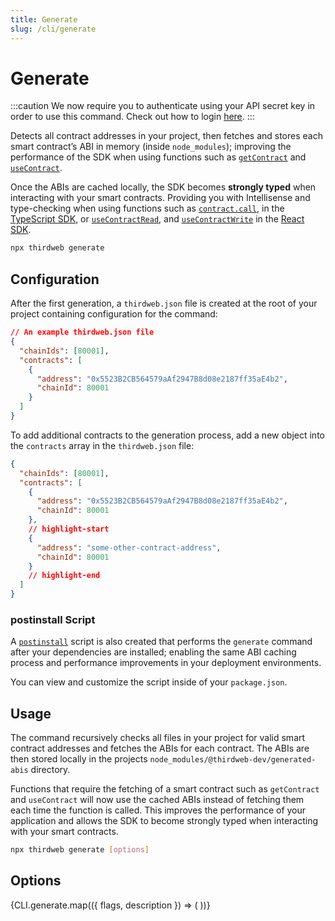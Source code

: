 ```yaml
---
title: Generate
slug: /cli/generate
---
```



# Generate

:::caution
We now require you to authenticate using your API secret key in order to use this command. Check out how to login [here](/cli/login).
:::

Detects all contract addresses in your project, then fetches and stores each smart contract&rsquo;s ABI in memory (inside `node_modules`);
improving the performance of the SDK when using functions such as [`getContract`](/typescript/sdk.thirdwebsdk.smartcontract) and
[`useContract`](/react/react.usecontract).

Once the ABIs are cached locally, the SDK becomes **strongly typed** when interacting with your smart contracts.
Providing you with Intellisense and type-checking when using functions such as
[`contract.call`](/typescript/sdk.smartcontract.call), in the [TypeScript SDK](/typescript),
or [`useContractRead`](/react/react.usecontractread), and [`useContractWrite`](/react/react.usecontractwrite)
in the [React SDK](/react).

```bash
npx thirdweb generate
```

## Configuration

After the first generation, a `thirdweb.json` file is created at the root of your project containing configuration for the command:

```json
// An example thirdweb.json file
{
  "chainIds": [80001],
  "contracts": [
    {
      "address": "0x5523B2CB564579aAf2947B8d08e2187ff35aE4b2",
      "chainId": 80001
    }
  ]
}
```

To add additional contracts to the generation process, add a new object into the `contracts` array in the `thirdweb.json` file:

```json
{
  "chainIds": [80001],
  "contracts": [
    {
      "address": "0x5523B2CB564579aAf2947B8d08e2187ff35aE4b2",
      "chainId": 80001
    },
    // highlight-start
    {
      "address": "some-other-contract-address",
      "chainId": 80001
    }
    // highlight-end
  ]
}
```

### postinstall Script

A [`postinstall`](https://docs.npmjs.com/cli/v9/using-npm/scripts#pre--post-scripts) script is also created that performs the `generate` command
after your dependencies are installed; enabling the same ABI caching process and performance improvements in your deployment environments.

You can view and customize the script inside of your `package.json`.

## Usage

The command recursively checks all files in your project for valid smart contract addresses and fetches the ABIs for each contract.
The ABIs are then stored locally in the projects `node_modules/@thirdweb-dev/generated-abis` directory.

Functions that require the fetching of a smart contract such as `getContract` and `useContract` will now use the cached ABIs instead of
fetching them each time the function is called. This improves the performance of your application and allows the SDK to become strongly
typed when interacting with your smart contracts.

```bash
npx thirdweb generate [options]
```

## Options

<div>
  {CLI.generate.map(({ flags, description }) => (
    <CLIOptions flags={flags} description={description} />
  ))}
</div>
